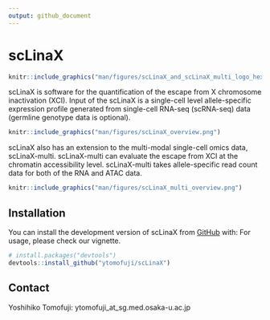 ```yaml
---
output: github_document
---
```


<!-- README.md is generated from README.Rmd. Please edit that file -->


# scLinaX
```r
knitr::include_graphics("man/figures/scLinaX_and_scLinaX_multi_logo_hex.png")
```

<!-- badges: start -->
<!-- badges: end -->

scLinaX is software for the quantification of the escape from X chromosome inactivation (XCI).
Input of the scLinaX is a single-cell level allele-specific expression profile generated from single-cell RNA-seq (scRNA-seq) data (germline genotype data is optional).

```r
knitr::include_graphics("man/figures/scLinaX_overview.png")
```


scLinaX also has an extension to the multi-modal single-cell omics data, scLinaX-multi.
scLinaX-multi can evaluate the escape from XCI at the chromatin accessibility level.
scLinaX-multi takes allele-specific read count data for both of the RNA and ATAC data.

```r
knitr::include_graphics("man/figures/scLinaX_multi_overview.png")
```


## Installation

You can install the development version of scLinaX from [GitHub](https://github.com/) with:
For usage, please check our vignette.

``` r
# install.packages("devtools")
devtools::install_github("ytomofuji/scLinaX")
```

## Contact
Yoshihiko Tomofuji: ytomofuji_at_sg.med.osaka-u.ac.jp

